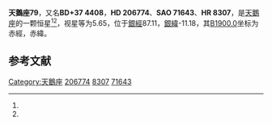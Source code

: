 {{Starbox begin
| name = 天鵝座79
}}
{{Starbox observe
| epoch = [[J2000.0|J2000.0]]
| constell = [[天鵝座|天鵝座]]<ref name=SIMBAD>{{cite web
 | url=http://simbad.u-strasbg.fr/simbad/sim-id?Ident=HR+8307
 | title=Pulsating variable Star
 | publisher=Centre de Données astronomiques de Strasbourg
 | work=SIMBAD
 | accessdate=2012-07-13
 | archive-date=2016-03-18
 | archive-url=https://web.archive.org/web/20160318075419/http://simbad.u-strasbg.fr/simbad/sim-id?Ident=HR+8307
 | dead-url=no
 }}</ref><ref name=DATA>{{cite web
 | url=http://vizier.u-strasbg.fr/viz-bin/VizieR-5?-out.add=.&-source=5050&-corr=PK=HR&-out.max=9999&HR=8307
 | title=VizieR Detailed Page
 | accessdate=2012-07-13
 | archive-date=2016-03-05
 | archive-url=https://web.archive.org/web/20160305010216/http://vizier.u-strasbg.fr/viz-bin/VizieR-5?-out.add=.&-source=5050&-corr=PK=HR&-out.max=9999&HR=8307
 | dead-url=no
 }}</ref>
| 星官 = 
| ra = {{RA|21|43|25.7}}<ref name=SIMBAD /><ref name=DATA />
| dec = {{DEC|+38|17|2}}<ref name=SIMBAD /><ref name=DATA />
| appmag_v = 5.65<ref name=SIMBAD /><ref name=DATA />
}}
{{Starbox character
| class = A0V<ref name=SIMBAD /><ref name=DATA />
| b-v = 0<ref name=SIMBAD /><ref name=DATA />
| u-b = -0.02<ref name=SIMBAD /><ref name=DATA />
| r-i = <ref name=SIMBAD /><ref name=DATA />
| variable = 
}}
{{Starbox astrometry
| radial_v = -0.02
| prop_mo_ra = -23
| parallax = 
| p_error = 
}}
{{Starbox catalog
| names =BD+37 4408，[[SAO星表|SAO]] 71643，[[HD星表|HD]] 206774，[[HR星表|HR]] 8307}}
{{Starbox reference |Simbad=HR+8307}}
{{Starbox end}}

'''天鵝座79'''，又名'''BD+37 4408'''，'''HD 206774'''、'''SAO 71643'''、'''HR 8307'''，是[[天鵝座|天鵝座]]的一颗恒星<ref name=SIMBAD /><ref name=DATA />，视星等为5.65，位于[[銀道座標系|銀經]]87.11，[[銀道座標系|銀緯]]-11.18，其[[B1900.0|B1900.0]]坐标为赤經{{RA|21|39|17.4}}，赤緯{{DEC|+37|-11.18|33}}。

== 参考文献 ==
{{reflist}}

{{star-stub}}

{{天鵝座恒星}}
[[Category:天鵝座|Category:天鵝座]]
[[Category:HD和HDE天體|206774]]
[[Category:HR天體|8307]]
[[Category:SAO天體|71643]]